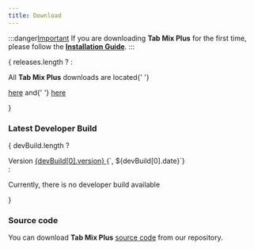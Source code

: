 ```yaml
---
title: Download
---
```



:::danger[Important]
If you are downloading **Tab Mix Plus** for the first time, please follow the [**Installation Guide**](/other/installation).
:::

{ releases.length
? <Download releases={releases} />
:<p class="mt-4">
All <b>Tab Mix Plus</b> downloads are located{' '}

  <a href="https://bitbucket.org/onemen/tabmixplus-for-firefox/downloads/">here</a> and{' '}
  <a href="https://github.com/onemen/TabMixPlus/releases">here</a>
</p>
}

### Latest Developer Build

{ devBuild.length ?

<div class="flex font-semibold">
  Version
  <a class="mx-1" href={devBuild[0].href}>
    {devBuild[0].version}
  </a>
  {`, ${devBuild[0].date}`}
</div>
: <p>Currently, there is no developer build available</p> }

<br />

### Source code

You can download **Tab Mix Plus** [source code](https://github.com/onemen/TabMixPlus) from our repository.

[Important]: #
